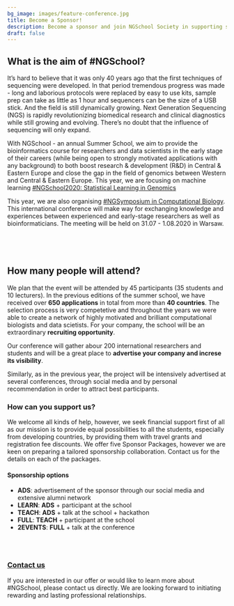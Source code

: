 ```yaml
---
bg_image: images/feature-conference.jpg
title: Become a Sponsor!
description: Become a sponsor and join NGSchool Society in supporting science!
draft: false
---
```

## What is the aim of #NGSchool?


It’s hard to believe that it was only 40 years ago that the first techniques of sequencing were developed. In that period tremendous progress was made - long and laborious protocols were replaced by easy to use kits, sample prep can take as little as 1 hour and sequencers can be the size of a USB stick. And the field is still dynamically growing. Next Generation Sequencing (NGS) is rapidly revolutionizing biomedical research and clinical diagnostics while still growing and evolving. There’s no doubt that the influence of sequencing will only expand.

With NGSchool - an annual Summer School, we aim to provide the bioinformatics course for researchers and data scientists in the early stage of their careers (while being open to strongly motivated applications with any background) to both boost research & development (R&D) in Central & Eastern Europe and close the gap in the field of genomics between Western and Central & Eastern Europe. This year, we are focusing on machine learning [#NGSchool2020: Statistical Learning in Genomics](/ngschool2020)

This year, we are also organising [#NGSymposium in Computational Biology](/conference). This international conference will make way for exchanging knowledge and experiences between experienced and early-stage researchers as well as bioinformaticians. The meeting will be held on 31.07 - 1.08.2020 in Warsaw. 

<div class="row" style="margin-top: 5px;">
<br>
<div class="col-md-6">
  <img class="img-responsive w-100" src="/images/ngschool/2019-005.jpg" alt="">
</div>
<div class="col-md-6">
  <img class="img-responsive w-100" src="/images/ngschool/2019-002.jpg" alt="">
</div>
</div>

## How many people will attend?

We plan that the event will be attended by 45 participants (35 students and 10 lecturers). In the previous editions of the summer school, we have received over **650 applications** in total from more than **40 countries**. The selection process is very competetive and throughout the years we were able to create a network of highly motivated and brilliant computational biologists and data scietists. For your company, the school will be an extraordinary **recruiting opportunity**.

Our conference will gather abour 200 international researchers and students and will be a great place to **advertise your company and increse its visibility**.  

Similarly, as in the previous year, the project will be intensively advertised at several conferences, through social media and by personal recommendation in order to attract best participants.   

### How can you support us?

We welcome all kinds of help, however, we seek financial support first of all as our mission is to provide equal possibilities to all the students, especially from developing countries, by providing them with travel grants and registration fee discounts. We offer five Sponsor Packages, however we are keen on preparing a tailored sponsorship collaboration. Contact us for the details on each of the packages.

#### Sponsorship options

* **ADS**: advertisement of the sponsor through our social media and extensive alumni network  
* **LEARN**: **ADS** + participant at the school   
* **TEACH**: **ADS** + talk at the school + hackathon   
* **FULL**: **TEACH** + participant at the school  
* **2EVENTS**: **FULL** + talk at the conference   

<div class="row" style="margin-top: 5px; margin-top: 5px;">
<br>
<div class="col-md-2"></div>
<div class="col-md-8">
  <img class="img-responsive w-100" src="/images/feature-society.jpg" alt="">
</div>
<div class="col-md-2"></div>
</div>

### [Contact us](/contact)
  
If you are interested in our offer or would like to learn more about #NGSchool, please contact us directly. We are looking forward to initiating rewarding and lasting professional relationships.  